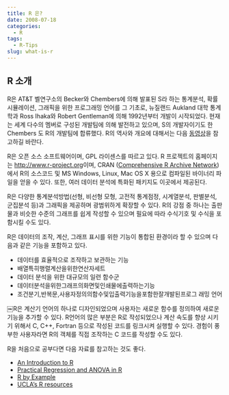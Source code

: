 ```yaml
---
title: R 은?
date: 2008-07-18
categories:
  - R
tags:
  - R-Tips
slug: what-is-r
---
```


## R 소개

R은 AT&T 벨연구소의 Becker와 Chembers에 의해 발표된 S라 하는 통계분석, 확률 시뮬레이션, 그래픽을 위한 프로그래밍 언어를 그 기초로, 뉴질랜드 Aukland 대학 통계학과 Ross Ihaka와 Robert Gentleman에 의해 1992년부터 개발이 시작되었다. 현재는 세계 다수의 멤버로 구성된 개발팀에 의해 발전하고 있으며, S의 개발자이기도 한 Chembers 도 R의 개발팀에 합류했다. R의 역사와 개요에 대해서는 다음 [동영상](http://www.youtube.com/watch?v=TR2bHSJ_eck&feature=youtu.be)을 참고하길 바란다.

R은 오픈 소스 소프트웨어이며, GPL 라이센스를 따르고 있다. R 프로젝트의 홈페이지는 [http://www.r-project.org](http://www.r-project.org)이며, CRAN ([Comprehensive R Archive Network](http://cran.r-project.org))에서 R의 소스코드 및 MS Windows, Linux, Mac OS X 용으로 컴파일된 바이너리 파일을 얻을 수 있다. 또한, 여러 데이터 분석에 특화된 패키지도 이곳에서 제공된다.

R은 다양한 통계분석방법(선형, 비선형 모형, 고전적 통계점정, 시계열분석, 판별분석, 군집분석 등)과 그래픽을 제공하며 광범위하게 확장할 수 있다. R의 강점 중 하나는 출판물과 비슷한 수준의 그래프를 쉽게 작성할 수 있으며 필요에 따라 수식기호 및 수식을 포함시킬 수도 있다.

R은 데이터의 조작, 계산, 그래프 표시를 위한 기능이 통합된 환경이라 할 수 있으며 다음과 같은 기능을 포함하고 있다.

* 데이터를 효율적으로 조작하고 보관하는 기능
* 배열특히행렬계산을위한연산자세트
* 데이터 분석을 위한 대규모의 일련 함수군
* 데이터분석을위한그래프의화면및인쇄물에출력하는기능
* 조건분기,반복문,사용자정의의함수및입출력기능을포함한잘개발된프로그 래밍 언어

￼R은 계산기 언어의 하나로 디자인되었으며 사용자는 새로운 함수를 정의하여 새로운 기능을 추가할 수 있다. R언어의 많은 부분은 R로 작성되었으나 계산 속도를 향상 시키기 위해서 C, C++, Fortran 등으로 작성된 코드를 링크시켜 실행할 수 있다. 경험이 풍부한 사용자라면 R의 객체를 직접 조작하는 C 코드를 작성할 수도 있다.

R을 처음으로 공부다면 다음 자료를 참고하는 것도 좋다.

* [An Introduction to R](http://cran.r-project.org/doc/manuals/R-intro.pdf)
* [Practical Regression and ANOVA in R](http://cran.r-project.org/doc/contrib/Faraway-PRA.pdf)
* [R by Example](http://www.mayin.org/ajayshah/KB/R/index.html)
* [UCLA&#8217;s R resources](http://www.ats.ucla.edu/stat/R/)
